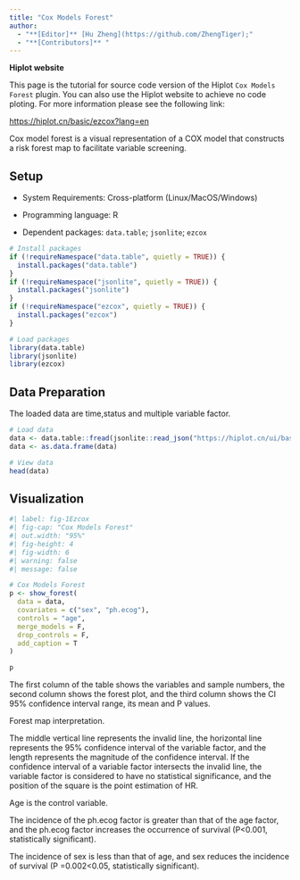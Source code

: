 ```yaml
---
title: "Cox Models Forest"
author:
  - "**[Editor]** [Hu Zheng](https://github.com/ZhengTiger);"
  - "**[Contributors]** "
---
```


::: callout-note
**Hiplot website**

This page is the tutorial for source code version of the Hiplot `Cox Models Forest` plugin. You can also use the Hiplot website to achieve no code ploting. For more information please see the following link:

<https://hiplot.cn/basic/ezcox?lang=en>
:::

Cox model forest is a visual representation of a COX model that constructs a risk forest map to facilitate variable screening.

## Setup

-   System Requirements: Cross-platform (Linux/MacOS/Windows)

-   Programming language: R

-   Dependent packages: `data.table`; `jsonlite`; `ezcox`

```r
# Install packages
if (!requireNamespace("data.table", quietly = TRUE)) {
  install.packages("data.table")
}
if (!requireNamespace("jsonlite", quietly = TRUE)) {
  install.packages("jsonlite")
}
if (!requireNamespace("ezcox", quietly = TRUE)) {
  install.packages("ezcox")
}

# Load packages
library(data.table)
library(jsonlite)
library(ezcox)
```

## Data Preparation

The loaded data are time,status and multiple variable factor.

```r
# Load data
data <- data.table::fread(jsonlite::read_json("https://hiplot.cn/ui/basic/ezcox/data.json")$exampleData$textarea[[1]])
data <- as.data.frame(data)

# View data
head(data)
```

## Visualization

```r
#| label: fig-1Ezcox
#| fig-cap: "Cox Models Forest"
#| out.width: "95%"
#| fig-height: 4
#| fig-width: 6
#| warning: false
#| message: false

# Cox Models Forest
p <- show_forest(
  data = data,
  covariates = c("sex", "ph.ecog"),
  controls = "age",
  merge_models = F,
  drop_controls = F,
  add_caption = T
)

p
```

The first column of the table shows the variables and sample numbers, the second column shows the forest plot, and the third column shows the CI 95% confidence interval range, its mean and P values.

Forest map interpretation.

The middle vertical line represents the invalid line, the horizontal line represents the 95% confidence interval of the variable factor, and the length represents the magnitude of the confidence interval. If the confidence interval of a variable factor intersects the invalid line, the variable factor is considered to have no statistical significance, and the position of the square is the point estimation of HR.

Age is the control variable.

The incidence of the ph.ecog factor is greater than that of the age factor, and the ph.ecog factor increases the occurrence of survival (P<0.001, statistically significant).

The incidence of sex is less than that of age, and sex reduces the incidence of survival (P =0.002<0.05, statistically significant).

